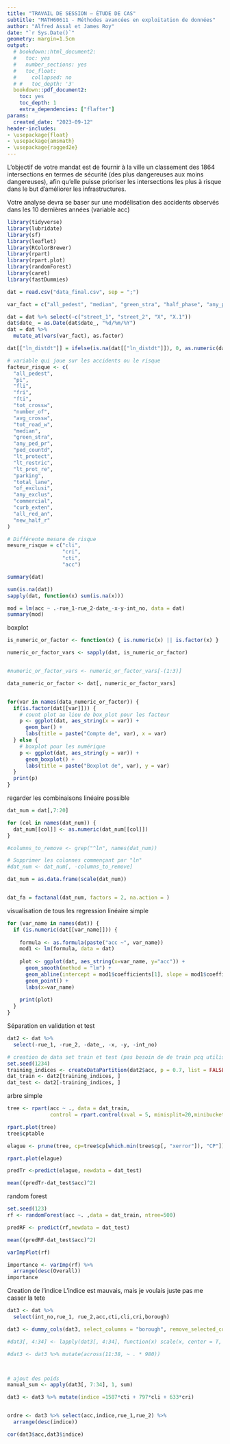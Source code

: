 ```yaml
---
title: "TRAVAIL DE SESSION – ÉTUDE DE CAS"
subtitle: "MATH60611 - Méthodes avancées en exploitation de données"
author: "Alfred Assal et James Roy"
date: "`r Sys.Date()`"
geometry: margin=1.5cm
output:
  # bookdown::html_document2:
  #   toc: yes
  #   number_sections: yes
  #   toc_float:
  #     collapsed: no
  # #   toc_depth: '3'
  bookdown::pdf_document2:
    toc: yes
    toc_depth: 1
    extra_dependencies: ["flafter"]
params:
  created_date: "2023-09-12"
header-includes:
- \usepackage{float}
- \usepackage{amsmath}
- \usepackage{ragged2e}
---
```



L’objectif de votre mandat est de fournir à la ville un classement des 1864 intersections
en termes de sécurité (des plus dangereuses aux moins dangereuses), afin qu’elle puisse
prioriser les intersections les plus à risque dans le but d’améliorer les infrastructures.

Votre analyse devra se baser sur une modélisation des accidents observés dans les 10
dernières années (variable acc)

```r
library(tidyverse)
library(lubridate)
library(sf)
library(leaflet)
library(RColorBrewer)
library(rpart)
library(rpart.plot)
library(randomForest)
library(caret)
library(fastDummies)
```


```r
dat = read.csv("data_final.csv", sep = ";")
```

```r
var_fact = c("all_pedest", "median", "green_stra", "half_phase", "any_ped_pr", "ped_countd", "lt_protect", "lt_restric", "lt_prot_re", "any_exclus", "borough", "curb_exten", "all_red_an", "new_half_r")

dat = dat %>% select(-c("street_1", "street_2", "X", "X.1"))
dat$date_ = as.Date(dat$date_, "%d/%m/%Y")
dat = dat %>% 
  mutate_at(vars(var_fact), as.factor)

dat[["ln_distdt"]] = ifelse(is.na(dat[["ln_distdt"]]), 0, as.numeric(dat[["ln_distdt"]]))
```

```r
# variable qui joue sur les accidents ou le risque
facteur_risque <- c(
  "all_pedest",
  "pi",
  "fli",
  "fri",
  "fti",
  "tot_crossw",
  "number_of",
  "avg_crossw",
  "tot_road_w",
  "median",
  "green_stra",
  "any_ped_pr",
  "ped_countd",
  "lt_protect",
  "lt_restric",
  "lt_prot_re",
  "parking",
  "total_lane",
  "of_exclusi",
  "any_exclus",
  "commercial",
  "curb_exten",
  "all_red_an",
  "new_half_r"
)

# Différente mesure de risque 
mesure_risque = c("cli",
                  "cri",
                  "cti",
                  "acc")
```




```r
summary(dat)

sum(is.na(dat))
sapply(dat, function(x) sum(is.na(x)))

```


```r
mod = lm(acc ~ .-rue_1-rue_2-date_-x-y-int_no, data = dat)
summary(mod)
```

boxplot
```r



is_numeric_or_factor <- function(x) { is.numeric(x) || is.factor(x) }

numeric_or_factor_vars <- sapply(dat, is_numeric_or_factor)


#numeric_or_factor_vars <- numeric_or_factor_vars[-(1:3)]

data_numeric_or_factor <- dat[, numeric_or_factor_vars]


for(var in names(data_numeric_or_factor)) {
  if(is.factor(dat[[var]])) {
    # count plot au lieu de box_plot pour les facteur
    p <- ggplot(dat, aes_string(x = var)) +
      geom_bar() +
      labs(title = paste("Compte de", var), x = var)
  } else {
    # boxplot pour les numérique
    p <- ggplot(dat, aes_string(y = var)) +
      geom_boxplot() +
      labs(title = paste("Boxplot de", var), y = var)
  }
  print(p)
}


```

regarder les combinaisons linéaire possible
```r
dat_num = dat[,7:20]

for (col in names(dat_num)) {
  dat_num[[col]] <- as.numeric(dat_num[[col]])
}

#columns_to_remove <- grep("^ln", names(dat_num))

# Supprimer les colonnes commençant par "ln"
#dat_num <- dat_num[, -columns_to_remove]

dat_num = as.data.frame(scale(dat_num))


dat_fa = factanal(dat_num, factors = 2, na.action = )


```

visualisation de tous les regression linéaire simple
```r
for (var_name in names(dat)) {
  if (is.numeric(dat[[var_name]])) {
    
    formula <- as.formula(paste("acc ~", var_name))
    mod1 <- lm(formula, data = dat)
    
    plot <- ggplot(dat, aes_string(x=var_name, y="acc")) +
      geom_smooth(method = "lm") +
      geom_abline(intercept = mod1$coefficients[1], slope = mod1$coefficients[2])+
      geom_point() +
      labs(x=var_name) 
      
    print(plot)
  }
}

```
Séparation en validation et test 
```r
dat2 <- dat %>% 
  select(-rue_1, -rue_2, -date_, -x, -y, -int_no)

# creation de data set train et test (pas besoin de de train pcq utilise CV)
set.seed(1234)
training_indices <- createDataPartition(dat2$acc, p = 0.7, list = FALSE)
dat_train <- dat2[training_indices, ]
dat_test <- dat2[-training_indices, ]

```

arbre simple
```r
tree <- rpart(acc ~ ., data = dat_train,
              control = rpart.control(xval = 5, minisplit=20,minibucket=5, cp=0))

rpart.plot(tree)
tree$cptable

elague <- prune(tree, cp=tree$cp[which.min(tree$cp[, "xerror"]), "CP"])

rpart.plot(elague)

predTr <-predict(elague, newdata = dat_test)

mean((predTr-dat_test$acc)^2)


```


random forest
```r

set.seed(123)
rf <- randomForest(acc ~. ,data = dat_train, ntree=500)

predRF <- predict(rf,newdata = dat_test)

mean((predRF-dat_test$acc)^2)

varImpPlot(rf)

importance <- varImp(rf) %>%
  arrange(desc(Overall))
importance
```

Creation de l'indice
L'indice est mauvais, mais je voulais juste pas me casser la tete
```r
dat3 <- dat %>% 
  select(int_no,rue_1, rue_2,acc,cti,cli,cri,borough)

dat3 <- dummy_cols(dat3, select_columns = "borough", remove_selected_columns = TRUE)

#dat3[, 4:34] <- lapply(dat3[, 4:34], function(x) scale(x, center = T, scale = TRUE))

#dat3 <- dat3 %>% mutate(across(11:38, ~ . * 980))



# ajout des poids
manual_sum <- apply(dat3[, 7:34], 1, sum)

dat3 <- dat3 %>% mutate(indice =1587*cti + 797*cli + 633*cri)


ordre <- dat3 %>% select(acc,indice,rue_1,rue_2) %>% 
  arrange(desc(indice))

cor(dat3$acc,dat3$indice)

```






























